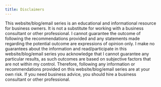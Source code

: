```yaml
---
title: Disclaimers
---
```


This website/blog/email series is an educational and informational
resource for business owners. It is not a substitute for working
with a business consultant or other professional. I cannot guarantee
the outcome of following the recommendations provided and any
statements made regarding the potential outcome are expressions of
opinion only. I make no guarantees about the information and
read/participate in this website/blog/email series you acknowledge
that I cannot guarantee any particular results, as such outcomes are
based on subjective factors that are not within my control.
Therefore, following any information or recommendations provided on
this website/blog/email series are at your own risk. If you need
business advice, you should hire a business consultant or other
professional.